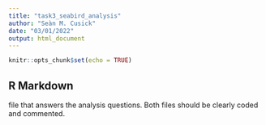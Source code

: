```yaml
---
title: "task3_seabird_analysis"
author: "Seàn M. Cusick"
date: "03/01/2022"
output: html_document
---
```


```r
knitr::opts_chunk$set(echo = TRUE)
```

## R Markdown

file that answers the analysis questions. Both files should be clearly coded and commented.